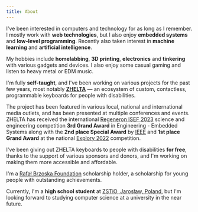 ```yaml
---
title: About
---
```


I've been interested in computers and technology for as long as I remember. I mostly work with **web technologies**, but I also enjoy **embedded systems** and **low-level programming**.
Recently also taken interest in **machine learning** and **artificial intelligence**.

My hobbies include **homelabbing**, **3D printing**, **electronics** and **tinkering** with various gadgets and devices. I also enjoy some casual gaming and listen to heavy metal or EDM music.

I'm fully **self-taught**, and I've been working on various projects for the past few years, most notably **[ZHELTA](https://zhelta.pl)** — an ecosystem of custom, contactless, programmable keyboards for people with disabilities.

The project has been featured in various local, national and international media outlets, and has been presented at multiple conferences and events. ZHELTA has received the international [Regeneron ISEF 2023](https://www.societyforscience.org/press-release/regeneron-isef-full-awards-2023/) science and engineering competition **3rd Grand Award** in Engineering - Embedded Systems along with the **2nd place Special Award** by [IEEE](https://spectrum.ieee.org/ieee-presidents-scholarship-2023) and **1st place Grand Award** at the national [Explory 2022](https://www.explory.pl/laureat/filip-piekos,188) competition.

I've been giving out ZHELTA keyboards to people with disabilities **for free**, thanks to the support of various sponsors and donors, and I'm working on making them more accessible and affordable.

I'm a [Rafał Brzoska Foundation](https://rafalbrzoskafoundation.org/stypendysci-fundacja-rafala-brzoski/) scholarship holder, a scholarship for young people with outstanding achievements.

Currently, I'm a **high school student** at [ZSTiO, Jarosław, Poland](https://zstiojar.edu.pl/), but I'm looking forward to studying computer science at a university in the near future.